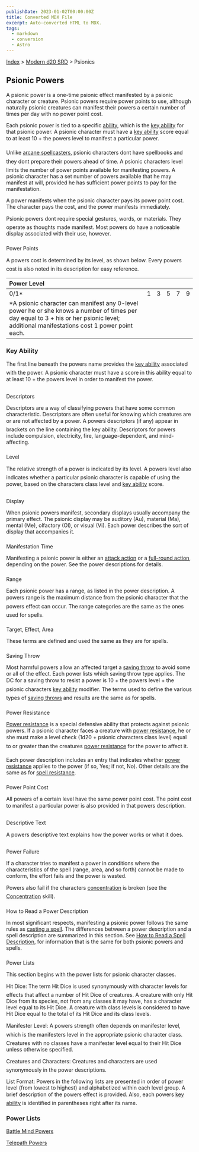 ```yaml
---
publishDate: 2023-01-02T00:00:00Z
title: Converted MDX File
excerpt: Auto-converted HTML to MDX.
tags:
  - markdown
  - conversion
  - Astro
---
```






[Index](-index) > [Modern d20 SRD](modern-d20-srd-index) > Psionics




## Psionic Powers


A psionic power is a one-time psionic effect manifested by a psionic character or creature. Psionic powers require power points to use, although naturally psionic creatures can manifest their powers a certain number of times per day with no power point cost.




Each psionic power is tied to a specific [ability](modern-d20-srd-basics-ability-scores), which is the [key
ability](modern-d20-srd-basics-ability-scores) for that psionic power. A psionic character must have a [key
ability](modern-d20-srd-basics-ability-scores) score equal to at least 10 + the powers level to manifest a particular power.




Unlike [arcane spellcasters](modern-d20-srd-fx-arcane-spells), psionic characters dont have spellbooks and they dont prepare their powers ahead of time. A psionic characters level limits the number of power points available for manifesting powers. A psionic character has a set number of powers available that he may manifest at will, provided he has sufficient power points to pay for the manifestation.




A power manifests when the psionic character pays its power point cost. The character pays the cost, and the power manifests immediately.




Psionic powers dont require special gestures, words, or materials. They operate as thoughts made manifest. Most powers do have a noticeable display associated with their use, however.



### 
Power Points



A powers cost is determined by its level, as shown below. Every powers cost is also noted in its description for easy reference.



| Power Level |  |  |  |  |  |
| :------------- | :--: | :--: | :--: | :--: | --: |
| 0/1* | 1 | 3 | 5 | 7 | 9 |
| *A psionic character can manifest any 0-level power he or she knows a number of times per day equal to 3 + his or her psionic level; additional manifestations cost 1 power point each. |  |  |  |  |  |



### Key Ability



The first line beneath the powers name provides the [key
ability](modern-d20-srd-basics-ability-scores) associated with the power. A psionic character must have a score in this ability equal to at least 10 + the powers level in order to manifest the power.



### 
Descriptors



Descriptors are a way of classifying powers that have some common characteristic. Descriptors are often useful for knowing which creatures are or are not affected by a power. A powers descriptors (if any) appear in brackets on the line containing the key ability. Descriptors for powers include compulsion, electricity, fire, language-dependent, and mind-affecting.



### 
Level



The relative strength of a power is indicated by its level. A powers level also indicates whether a particular psionic character is capable of using the power, based on the characters class level and [key
ability](modern-d20-srd-basics-ability-scores) score.



### 
Display



When psionic powers manifest, secondary displays usually accompany the primary effect. The psionic display may be auditory (Au), material (Ma), mental (Me), olfactory (Ol), or visual (Vi). Each power describes the sort of display that accompanies it.



### 
Manifestation Time



Manifesting a psionic power is either an [attack
action](modern-d20-srd-combat-attack-actions) or a [full-round
action](modern-d20-srd-combat-full-round-actions), depending on the power. See the power descriptions for details.



### 
Range



Each psionic power has a range, as listed in the power description. A powers range is the maximum distance from the psionic character that the powers effect can occur. The range categories are the same as the ones used for spells.



### 
Target, Effect, Area



These terms are defined and used the same as they are for spells.



### 
Saving Throw



Most harmful powers allow an affected target a [saving
throw](modern-d20-srd-basics-saving-throws) to avoid some or all of the effect. Each power lists which saving throw type applies. The DC for a saving throw to resist a power is 10 + the powers level + the psionic characters [key
ability](modern-d20-srd-basics-ability-scores) modifier. The terms used to define the various types of [saving
throws](modern-d20-srd-basics-saving-throws) and results are the same as for spells.



### 
Power Resistance



[Power resistance](modern-d20-srd-special-abilities-power-resistance) is a special defensive ability that protects against psionic powers. If a psionic character faces a creature with [power
resistance](modern-d20-srd-special-abilities-power-resistance), he or she must make a level check (1d20 + psionic characters class level) equal to or greater than the creatures [power
resistance](modern-d20-srd-special-abilities-power-resistance) for the power to affect it.




Each power description includes an entry that indicates whether [power
resistance](modern-d20-srd-special-abilities-power-resistance) applies to the power (if so, Yes; if not, No). Other details are the same as for [spell
resistance](modern-d20-srd-special-abilities-spell-resistance).



### 
Power Point Cost



All powers of a certain level have the same power point cost. The point cost to manifest a particular power is also provided in that powers description.



### 


Descriptive Text



A powers descriptive text explains how the power works or what it does.



### 
Power Failure



If a character tries to manifest a power in conditions where the characteristics of the spell (range, area, and so forth) cannot be made to conform, the effort fails and the power is wasted.



Powers also fail if the characters [concentration](modern-d20-srd-skills-concentration) is broken (see the [Concentration](modern-d20-srd-skills-concentration) skill).



### 
How to Read a Power Description



In most significant respects, manifesting a psionic power follows the same rules as [casting
a spell](modern-d20-srd-fx-index). The differences between a power description and a spell description
are summarized in this section. See [How
to Read a Spell Description](modern-d20-srd-fx-index), for information
that is the same for both psionic powers and spells.



### 
Power Lists



This section begins with the power lists for psionic character classes.



Hit Dice: The term Hit Dice is used synonymously with character levels for effects that affect a number of Hit Dice of creatures. A creature with only Hit Dice from its species, not from any classes it may have, has a character level equal to its Hit Dice. A creature with class levels is considered to have Hit Dice equal to the total of its Hit Dice and its class levels.



Manifester Level: A powers strength often depends on manifester level, which is the manifesters level in the appropriate psionic character class. Creatures with no classes have a manifester level equal to their Hit Dice unless otherwise specified.



Creatures and Characters: Creatures and characters are used synonymously in the power descriptions.


List Format: Powers in the following lists are presented in order of power level (from lowest to highest) and alphabetized within each level group. A brief description of the powers effect is provided. Also, each powers [key
  ability](modern-d20-srd-basics-ability-scores) is identified in parentheses right after its name.


### Power Lists


[Battle Mind Powers](modern-d20-srd-psionics-battle-mind-powers)


[Telepath Powers](modern-d20-srd-psionics-telepath-powers)



